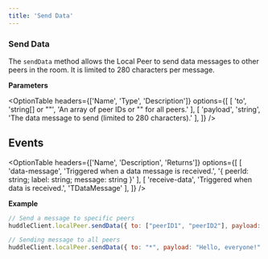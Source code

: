 ```yaml
---
title: 'Send Data'
---
```



### Send Data 

The `sendData` method allows the Local Peer to send data messages to other peers in the room. It is limited to 280 characters per message.

**Parameters**

<OptionTable
    headers={['Name', 'Type', 'Description']}
    options={[
    [
        'to',
        'string[] or ""',
        'An array of peer IDs or "" for all peers.'
    ],
    [
        'payload',
        'string',
        'The data message to send (limited to 280 characters).'
    ],
    ]}
/>

## Events

<OptionTable
    headers={['Name', 'Description', 'Returns']}
    options={[
    [
        'data-message',
        'Triggered when a data message is received.',
        '{ peerId: string; label: string; message: string }'
    ],
    [
        'receive-data',
        'Triggered when data is received.',
        'TDataMessage'
    ],
    ]}
/>

**Example**

```js 
// Send a message to specific peers
huddleClient.localPeer.sendData({ to: ["peerID1", "peerID2"], payload: "Hello, everyone!" });

// Sending message to all peers
huddleClient.localPeer.sendData({ to: "*", payload: "Hello, everyone!" });
```

